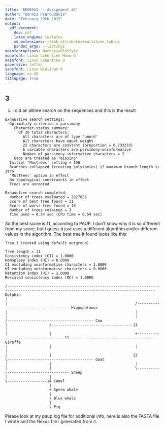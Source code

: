 ```yaml
---
title: 'EEOB563 -- Assignment #3'
author: "Dennis Psaroudakis"
date: "February 20th 2019"
output:
  pdf_document:
    dev: pdf
    latex_engine: lualatex
    md_extensions: +link_attributes+multiline_tables
    pandoc_args: --listings
mainfontoptions: Numbers=OldStyle
monofont: Linux Libertine Mono O
mainfont: Linux Libertine O
papersize: letter
sansfont: Linux Biolinum O
language: en-US
titlepage: true
...
```


## 3
c) I did an alltree search on the sequences and this is the result

```
Exhaustive search settings:
  Optimality criterion = parsimony
    Character-status summary:
      Of 30 total characters:
        All characters are of type 'unord'
        All characters have equal weight
        22 characters are constant (proportion = 0.733333)
        6 variable characters are parsimony-uninformative
        Number of parsimony-informative characters = 2
    Gaps are treated as "missing"
  Initial 'Maxtrees' setting = 100
  Branches collapsed (creating polytomies) if maximum branch length is zero
  'MulTrees' option in effect
  No topological constraints in effect
  Trees are unrooted

Exhaustive search completed:
  Number of trees evaluated = 2027025
  Score of best tree found = 11
  Score of worst tree found = 16
  Number of trees retained = 3
  Time used = 0.54 sec (CPU time = 0.54 sec)
```
So the best score is 11, according to PAUP. I don't know why it is so different from my score, but I guess it just uses a different algorithm and/or different values in the algorithm. The best tree it found looks like this:

```
Tree 3 (rooted using default outgroup)

Tree length = 11
Consistency index (CI) = 1.0000
Homoplasy index (HI) = 0.0000
CI excluding uninformative characters = 1.0000
HI excluding uninformative characters = 0.0000
Retention index (RI) = 1.0000
Rescaled consistency index (RC) = 1.0000

/----------------------------------------------------------------------------------------------------------------------------------------- Dolphin
|
|                                                          /--------------------------------------- Hippopotamus
|                                                          |
|                                                          |                                      /--------------------------------------- Cow
|                   /-------------------------------------13                                      |
|                   |                                      +-------------------------------------11--------------------------------------- Giraffe
|                   |                                      |                                      |
|                   |                                     12                                      \--------------------------------------- Goat
|                   |                                      |
|                   |                                      \--------------------------------------- Sheep
|                   |
\------------------14 Camel
                    |
                    + Sperm whale
                    |
                    + Blue whale
                    |
                    \ Pig
```
Please look at my paup log file for additional info, here is also the FASTA file I wrote and the Nexus file I generated from it.
